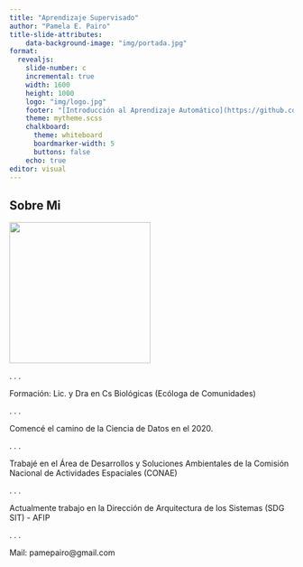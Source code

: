 ---
title: "Aprendizaje Supervisado"
author: "Pamela E. Pairo"
title-slide-attributes:
    data-background-image: "img/portada.jpg"
format: 
  revealjs:
    slide-number: c
    incremental: true
    width: 1600
    height: 1000
    logo: "img/logo.jpg"
    footer: "[Introducción al Aprendizaje Automático](https://github.com/PamelaPairo/clases_pda)"
    theme: mytheme.scss
    chalkboard:
      theme: whiteboard
      boardmarker-width: 5
      buttons: false
    echo: true
editor: visual
---

## Sobre Mi {.center .center-x background-color="#1c5253"}

![](img/pairo.png){.fragment width="250" fig-align="center"}

. . .

Formación: Lic. y Dra en Cs Biológicas (Ecóloga de Comunidades)

. . .

Comencé el camino de la Ciencia de Datos en el 2020.

. . .

Trabajé en el Área de Desarrollos y Soluciones Ambientales de la Comisión Nacional de Actividades Espaciales (CONAE)

. . .

Actualmente trabajo en la Dirección de Arquitectura de los Sistemas (SDG SIT) - AFIP

. . .

Mail: pamepairo@gmail.com 

